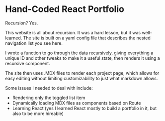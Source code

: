 # Hand-Coded React Portfolio

Recursion? Yes.

This website is all about recursion. It was a hard lesson, but it was
well-learned. The site is built on a yaml config file that describes
the nested navigation list you see here.

I wrote a function to go through the data recursively, giving everything
a unique ID and other tweaks to make it a useful state, then renders it
using a recursive component.

The site then uses .MDX files to render each project page, which allows
for easy editing without limiting customizability to just what markdown
allows.

Some issues I needed to deal with include:

- Rendering only the toggled list item
- Dynamically loading MDX files as components based on Route
- Learning React (yes I learned React mostly to build
  a portfolio in it, but also to be more hireable)
